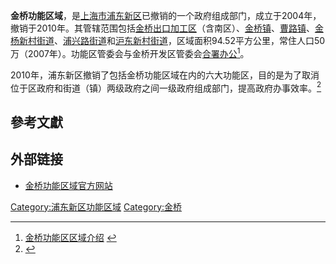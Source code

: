 '''金桥功能区域'''，是[[上海市|上海市]][[浦东新区|浦东新区]]已撤销的一个政府组成部门，成立于2004年，撤销于2010年。其管辖范围包括[[金桥出口加工区|金桥出口加工区]]（含南区）、[[金桥镇|金桥镇]]、[[曹路镇|曹路镇]]、[[金杨新村街道|金杨新村街道]]、[[浦兴路街道|浦兴路街道]]和[[沪东新村街道|沪东新村街道]]，区域面积94.52平方公里，常住人口50万（2007年）。功能区管委会与金桥开发区管委会[[合署办公|合署办公]]<ref>[http://jinqiao.pudong.gov.cn/jq_qyjs/List/list_0.htm 金桥功能区区域介绍] {{webarchive|url=https://web.archive.org/web/20101211073344/http://jinqiao.pudong.gov.cn/jq_qyjs/List/list_0.htm |date=2010-12-11 }}</ref>。

2010年，浦东新区撤销了包括金桥功能区域在内的六大功能区，目的是为了取消位于区政府和街道（镇）两级政府之间一级政府组成部门，提高政府办事效率。<ref name="凤凰网">{{cite web |url = http://news.ifeng.com/mainland/201002/0203_17_1534836.shtml |title = 上海浦东着手取消六大功能区 着力打造高效政府 |publisher = 凤凰网 |accessdate = 2012-05-15 |archive-date = 2011-02-06 |archive-url = https://web.archive.org/web/20110206041548/http://news.ifeng.com/mainland/201002/0203_17_1534836.shtml |dead-url = no }}</ref>

== 參考文獻 ==
{{Reflist|2}}

== 外部链接 ==
* [https://web.archive.org/web/20090501132237/http://jinqiao.pudong.gov.cn/portal/index/index.htm 金桥功能区域官方网站]
{{SH-stub}}

[[Category:浦东新区功能区域|Category:浦东新区功能区域]]
[[Category:金桥|Category:金桥]]